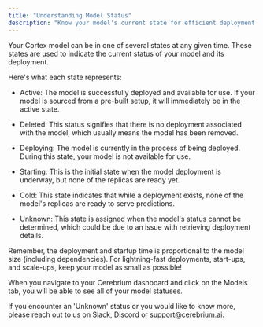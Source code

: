 ```yaml
---
title: "Understanding Model Status"
description: "Know your model's current state for efficient deployment and management"
---
```


Your Cortex model can be in one of several states at any given time. These states are used to indicate the current status of your model and its deployment.

Here's what each state represents:

- Active: The model is successfully deployed and available for use. If your model is sourced from a pre-built setup, it will immediately be in the active state.

- Deleted: This status signifies that there is no deployment associated with the model, which usually means the model has been removed.

- Deploying: The model is currently in the process of being deployed. During this state, your model is not available for use.

- Starting: This is the initial state when the model deployment is underway, but none of the replicas are ready yet.

- Cold: This state indicates that while a deployment exists, none of the model's replicas are ready to serve predictions.

- Unknown: This state is assigned when the model's status cannot be determined, which could be due to an issue with retrieving deployment details.

<Note>
    Remember, the deployment and startup time is proportional to the model size (including dependencies). For
    lightning-fast deployments, start-ups, and scale-ups, keep your model as small as possible!
</Note>

When you navigate to your Cerebrium dashboard and click on the Models tab, you will be able to see all of your model statuses.


<Note>
    If you encounter an 'Unknown' status or you would like to know more, please
    reach out to us on Slack, Discord or <a href="mailto:support@cerebrium.ai">support@cerebrium.ai</a>.
</Note>